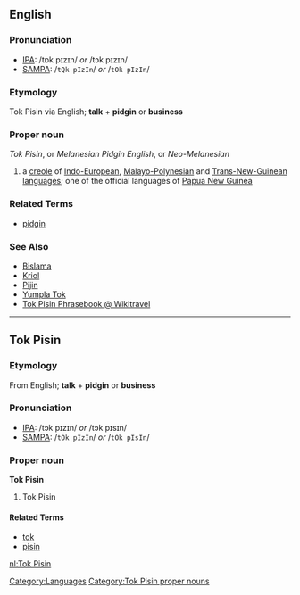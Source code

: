 {{wikipedia}}

==English==

===Pronunciation===
* [[Wiktionary:Pronunciation_key|IPA]]: /tɒk pɪzɪn/ ''or'' /tɔk pɪzɪn/
* [[Wiktionary:Pronunciation_key|SAMPA]]: /<tt>tQk pIzIn</tt>/ ''or'' /<tt>tOk pIzIn</tt>/

===Etymology===
Tok Pisin via English; '''talk''' + '''pidgin''' or '''business'''

===Proper noun===
''Tok Pisin'', or ''Melanesian Pidgin English'', or ''Neo-Melanesian''

# a [[creole]] of [[Indo-European]], [[Malayo-Polynesian]] and [[Trans-New-Guinean]] [[language]]s; one of the official languages of [[Papua New Guinea]]

===Related Terms===
* [[pidgin]]

===See Also===
* [[Bislama]]
* [[Kriol]]
* [[Pijin]]
* [[Yumpla Tok]]
* [http://wikitravel.org/en/Tok_Pisin_phrasebook Tok Pisin Phrasebook @ Wikitravel]

[[Category:Languages]]

----

==Tok Pisin==
===Etymology===
From English; '''talk''' + '''pidgin''' or '''business'''

===Pronunciation===
* [[Wiktionary:Pronunciation_key|IPA]]: /tɔk pɪzɪn/ ''or'' /tɔk pɪsɪn/
* [[Wiktionary:Pronunciation_key|SAMPA]]: /<tt>tOk pIzIn</tt>/ ''or'' /<tt>tOk pIsIn</tt>/

===Proper noun===
'''Tok Pisin'''
# Tok Pisin

====Related Terms====
* [[tok]]
* [[pisin]]

[[Category:Tok Pisin proper nouns]]

[[nl:Tok Pisin]]